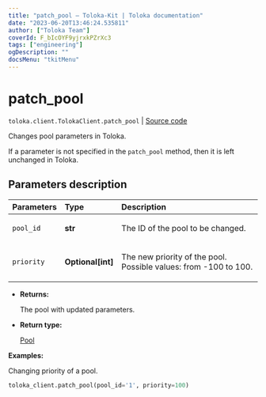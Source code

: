 ```yaml
---
title: "patch_pool — Toloka-Kit | Toloka documentation"
date: "2023-06-20T13:46:24.535811"
author: ["Toloka Team"]
coverId: F_bIcOYF9yjrxkPZrXc3
tags: ["engineering"]
ogDescription: ""
docsMenu: "tkitMenu"
---
```


# patch_pool

`toloka.client.TolokaClient.patch_pool` | [Source code](https://github.com/Toloka/toloka-kit/blob/v1.2.0/src/client/__init__.py#L1755)

Changes pool parameters in Toloka.

If a parameter is not specified in the `patch_pool` method, then it is left unchanged in Toloka.

## Parameters description

| Parameters | Type | Description |
| :----------| :----| :-----------|
`pool_id`|**str**|<p>The ID of the pool to be changed.</p>
`priority`|**Optional\[int\]**|<p>The new priority of the pool. Possible values: from -100 to 100.</p>

* **Returns:**

  The pool with updated parameters.

* **Return type:**

  [Pool](/docs/toloka-kit/reference/toloka.client.pool.Pool)

**Examples:**

Changing priority of a pool.

```python
toloka_client.patch_pool(pool_id='1', priority=100)
```